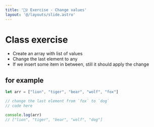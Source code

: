 ```yaml
---
title: '🏋️‍♀️ Exercise - Change values'
layout: '@/layouts/slide.astro'
---
```


# Class exercise
* Create an array with list of values
* Change the last element to any 
* If we insert some item in between, still it should apply the change

## for example
```javascript
let arr = ["lion", "tiger", "bear", "wolf", "fox"]

// change the last element from `fox` to `dog`
// code here

console.log(arr)
// ["lion", "tiger", "bear", "wolf", "dog"]
```